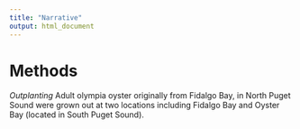 ```yaml
---
title: "Narrative"
output: html_document
---
```



# Methods
_Outplanting_
Adult olympia oyster originally from Fidalgo Bay, in North Puget Sound were grown out at two locations including Fidalgo Bay and Oyster Bay (located in South Puget Sound).

